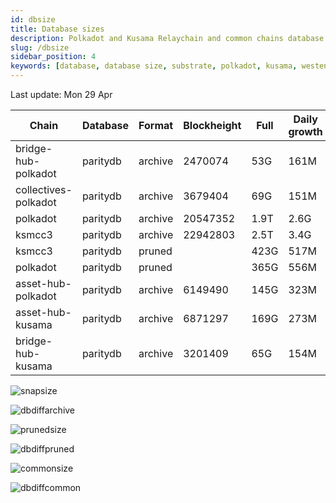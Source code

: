 ```yaml
---
id: dbsize
title: Database sizes
description: Polkadot and Kusama Relaychain and common chains database sizes
slug: /dbsize
sidebar_position: 4
keywords: [database, database size, substrate, polkadot, kusama, westend]
---
```



Last update: Mon 29 Apr

| Chain    | Database   | Format | Blockheight | Full         | Daily growth |
| ------------------------| ----------- | -------- | ------- | ---------- | ----- | 
| bridge-hub-polkadot | paritydb | archive | 2470074 | 53G | 161M |
| collectives-polkadot | paritydb | archive | 3679404 | 69G | 151M |
| polkadot | paritydb | archive | 20547352 | 1.9T | 2.6G |
| ksmcc3 | paritydb | archive | 22942803 | 2.5T | 3.4G |
| ksmcc3 | paritydb | pruned |  | 423G | 517M |
| polkadot | paritydb | pruned |  | 365G | 556M |
| asset-hub-polkadot | paritydb | archive | 6149490 | 145G | 323M |
| asset-hub-kusama | paritydb | archive | 6871297 | 169G | 273M |
| bridge-hub-kusama | paritydb | archive | 3201409 | 65G | 154M |

![snapsize](/img/archivesize.png)

![dbdiffarchive](/img/dbdiffrelay.png)

![prunedsize](/img/prunedsize.png)

![dbdiffpruned](/img/dbdiffpruned.png)

![commonsize](/img/commonsize.png)

![dbdiffcommon](/img/dbdiffcommon.png)
